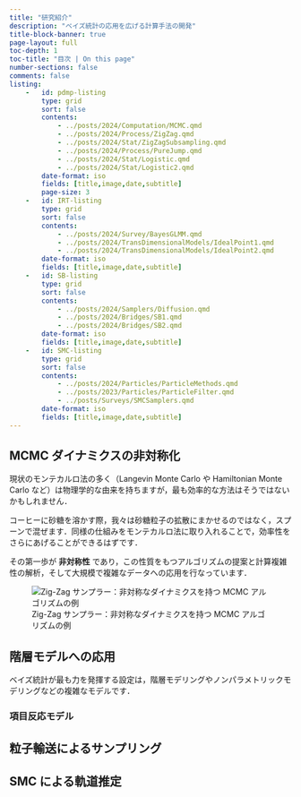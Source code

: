 ```yaml
---
title: "研究紹介"
description: "ベイズ統計の応用を広げる計算手法の開発"
title-block-banner: true
page-layout: full
toc-depth: 1
toc-title: "目次 | On this page"
number-sections: false
comments: false
listing: 
    -   id: pdmp-listing
        type: grid
        sort: false
        contents:
            - ../posts/2024/Computation/MCMC.qmd
            - ../posts/2024/Process/ZigZag.qmd
            - ../posts/2024/Stat/ZigZagSubsampling.qmd
            - ../posts/2024/Process/PureJump.qmd
            - ../posts/2024/Stat/Logistic.qmd
            - ../posts/2024/Stat/Logistic2.qmd
        date-format: iso
        fields: [title,image,date,subtitle]
        page-size: 3
    -   id: IRT-listing
        type: grid
        sort: false
        contents:
            - ../posts/2024/Survey/BayesGLMM.qmd
            - ../posts/2024/TransDimensionalModels/IdealPoint1.qmd
            - ../posts/2024/TransDimensionalModels/IdealPoint2.qmd
        date-format: iso
        fields: [title,image,date,subtitle]
    -   id: SB-listing
        type: grid
        sort: false
        contents:
            - ../posts/2024/Samplers/Diffusion.qmd
            - ../posts/2024/Bridges/SB1.qmd
            - ../posts/2024/Bridges/SB2.qmd
        date-format: iso
        fields: [title,image,date,subtitle]
    -   id: SMC-listing
        type: grid
        sort: false
        contents:
            - ../posts/2024/Particles/ParticleMethods.qmd
            - ../posts/2023/Particles/ParticleFilter.qmd
            - ../posts/Surveys/SMCSamplers.qmd
        date-format: iso
        fields: [title,image,date,subtitle]
---
```


## MCMC ダイナミクスの非対称化

現状のモンテカルロ法の多く（Langevin Monte Carlo や Hamiltonian Monte Carlo など）は物理学的な由来を持ちますが，最も効率的な方法はそうではないかもしれません．

コーヒーに砂糖を溶かす際，我々は砂糖粒子の拡散にまかせるのではなく，スプーンで混ぜます．同様の仕組みをモンテカルロ法に取り入れることで，効率性をさらにあげることができるはずです．

その第一歩が **非対称性** であり，この性質をもつアルゴリズムの提案と計算複雑性の解析，そして大規模で複雑なデータへの応用を行なっています．

![Zig-Zag サンプラー：非対称なダイナミクスを持つ MCMC アルゴリズムの例](../posts/2024/Slides/zigzag_fps14_WhiteBackground.gif)

::: {#pdmp-listing}
:::

## 階層モデルへの応用

ベイズ統計が最も力を発揮する設定は，階層モデリングやノンパラメトリックモデリングなどの複雑なモデルです．

### 項目反応モデル

::: {#IRT-listing}
:::

## 粒子輸送によるサンプリング

::: {#SB-listing}
:::

## SMC による軌道推定

::: {#SMC-listing}
:::
